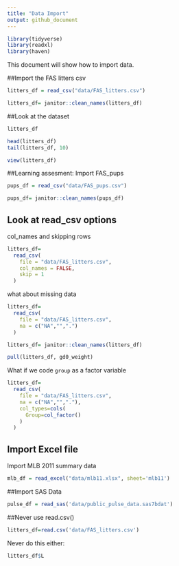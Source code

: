 ```yaml
---
title: "Data Import"
output: github_document
---
```



```r
library(tidyverse)
library(readxl)
library(haven)
```

This document will show how to import data. 

##Import the FAS litters csv

```r
litters_df = read_csv("data/FAS_litters.csv")

litters_df= janitor::clean_names(litters_df)
```

##Look at the dataset

```r
litters_df

head(litters_df)
tail(litters_df, 10)
```

```r
view(litters_df)
```


##Learning assesment: Import FAS_pups


```r
pups_df = read_csv("data/FAS_pups.csv")

pups_df= janitor::clean_names(pups_df)
```



## Look at read_csv options

col_names and skipping rows
```r
litters_df=
  read_csv(
    file = "data/FAS_litters.csv",
    col_names = FALSE,
    skip = 1
  )
```

what about missing data 

```r
litters_df= 
  read_csv(
    file = "data/FAS_litters.csv",
    na = c("NA","",".")
  )

litters_df= janitor::clean_names(litters_df)

pull(litters_df, gd0_weight)
```
What if we code `group` as a factor variable 
```r
litters_df=
  read_csv(
    file = "data/FAS_litters.csv",
    na = c("NA","","."),
    col_types=cols(
      Group=col_factor()
    )
  )
```

## Import Excel file
Import MLB 2011 summary data
```r
mlb_df = read_excel("data/mlb11.xlsx", sheet='mlb11')
```

##Import SAS Data 

```r
pulse_df = read_sas('data/public_pulse_data.sas7bdat')
```

##Never use read.csv()

```r

litters_df=read.csv('data/FAS_litters.csv')
```

Never do this either:
```r
litters_df$L
```


